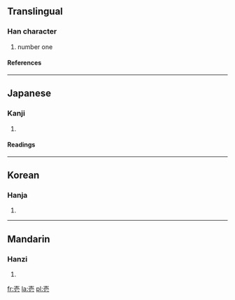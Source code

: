 {{see|搋}}

==Translingual==
===Han character===
{{Han char|rn=33|rad=士|as=04|sn=7|four=|canj=土月心 (GBP)}}
# number one
====References====
{{Han ref|kx=0243.041|dkj=05647|dj=0483.080|hdz=10428.021|uh=58F1|ud=22769}}
----
==Japanese==
===Kanji===
{{ja-kanji|grade=c|rs=士04}}
# {{defn|Japanese}} 
====Readings====
{{ja-readings|on=[[いち]] (ichi), [[いつ]] (itsu)|kun=[[ひとつ]] (hitotsu)}}
----
==Korean==
===Hanja===
{{ko-hanja|hangeul=일|rv=il|mr=il}}
# {{defn|Korean}}
----
==Mandarin==
===Hanzi===
{{cmn-hanzi|pin=[[yī]] ([[yi1]])|wg=i<sup>1</sup>}}
# {{defn|Mandarin}}

[[fr:壱]]
[[la:壱]]
[[pl:壱]]
